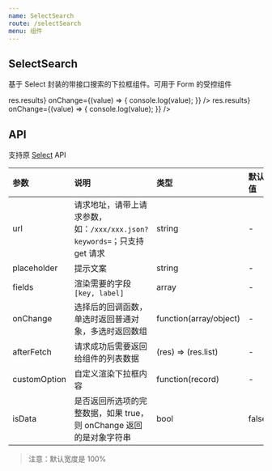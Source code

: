 ```yaml
---
name: SelectSearch
route: /selectSearch
menu: 组件
---
```



## SelectSearch

基于 Select 封装的带接口搜索的下拉框组件。可用于 Form 的受控组件

<Playground>
  <Row>
    <Col span={12}>
      <SelectSearch
        allowClear
        placeholder="输入数字，单选"
        fields={['cell', 'phone']}
        // 使用公共接口进行测试
        url="https://randomuser.me/api/?results="
        afterFetch={res => res.results}
        onChange={(value) => {
          console.log(value);
        }}
      />
    </Col>
    <Col span={12}>
      <SelectSearch
        isData
        allowClear
        mode="multiple"
        placeholder="输入数字，多选"
        fields={['cell', 'phone']}
        // 使用公共接口进行测试
        url="https://randomuser.me/api/?results="
        afterFetch={res => res.results}
        onChange={(value) => {
          console.log(value);
        }}
      />
    </Col>
  </Row>
</Playground>

## API

支持原 [Select](https://ant-design.gitee.io/components/select-cn/) API

|参数|说明|类型|默认值|
|:--|:--|:--|:--|
|url|请求地址，请带上请求参数，如：`/xxx/xxx.json?keywords=`；只支持 get 请求|string|-|
|placeholder|提示文案|string|-|
|fields|渲染需要的字段`[key, label]`|array|-|
|onChange|选择后的回调函数，单选时返回普通对象，多选时返回数组|function(array/object)|-|
|afterFetch|请求成功后需要返回给组件的列表数据|(res) => (res.list)|-|
|customOption|自定义渲染下拉框内容|function(record)|-|
|isData|是否返回所选项的完整数据，如果 true，则 onChange 返回的是对象字符串|bool|false|

> 注意：默认宽度是 100%